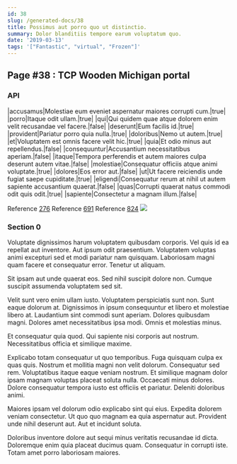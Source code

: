 ```yaml
---
id: 38
slug: /generated-docs/38
title: Possimus aut porro quo ut distinctio.
summary: Dolor blanditiis tempore earum voluptatum quo.
date: '2019-03-13'
tags: '["Fantastic", "virtual", "Frozen"]'
---
```


## Page #38 : TCP Wooden Michigan portal
### API

|accusamus|Molestiae eum eveniet aspernatur maiores corrupti cum.|true|
|porro|Itaque odit ullam.|true|
|qui|Qui quidem quae atque dolorem enim velit recusandae vel facere.|false|
|deserunt|Eum facilis id.|true|
|provident|Pariatur porro quia nulla.|true|
|doloribus|Nemo ut autem.|true|
|et|Voluptatem est omnis facere velit hic.|true|
|quia|Et odio minus aut repellendus.|false|
|consequuntur|Accusantium necessitatibus aperiam.|false|
|itaque|Tempora perferendis et autem maiores culpa deserunt autem vitae.|false|
|molestiae|Consequatur officiis atque animi voluptate.|true|
|dolores|Eos error aut.|false|
|ut|Ut facere reiciendis unde fugiat saepe cupiditate.|true|
|eligendi|Consequatur rerum at nihil ut autem sapiente accusantium quaerat.|false|
|quas|Corrupti quaerat natus commodi odit quis odit.|true|
|sapiente|Consectetur a magnam illum.|false|

Reference [276](/generated-docs/276)
Reference [691](/generated-docs/691)
Reference [824](/generated-docs/824)
![](/assets/cats-1.jpg)

### Section 0
Voluptate dignissimos harum voluptatem quibusdam corporis. Vel quis id ea repellat aut inventore. Aut ipsum odit praesentium. Voluptatem voluptas animi excepturi sed et modi pariatur nam quisquam. Laboriosam magni quam facere et consequatur error. Tenetur ut aliquam.
 Sit ipsam aut unde quaerat eos. Sed nihil suscipit dolore non. Cumque suscipit assumenda voluptatem sed sit.
 Velit sunt vero enim ullam iusto. Voluptatem perspiciatis sunt non. Sunt eaque dolorum at. Dignissimos in ipsum consequuntur et libero et molestiae libero at.
Laudantium sint commodi sunt aperiam. Dolores quibusdam magni. Dolores amet necessitatibus ipsa modi. Omnis et molestias minus.
 Et consequatur quia quod. Qui sapiente nisi corporis aut nostrum. Necessitatibus officia et similique maxime.
 Explicabo totam consequatur ut quo temporibus. Fuga quisquam culpa ex quas quis. Nostrum et mollitia magni non velit dolorum. Consequatur sed rem. Voluptatibus itaque eaque veniam nostrum. Et similique magnam dolor ipsam magnam voluptas placeat soluta nulla.
Occaecati minus dolores. Dolore consequatur tempora iusto est officiis et pariatur. Deleniti doloribus animi.
 Maiores ipsam vel dolorum odio explicabo sint qui eius. Expedita dolorem veniam consectetur. Ut quo quo magnam ea quia aspernatur aut. Provident unde nihil deserunt aut. Aut et incidunt soluta.
 Doloribus inventore dolore aut sequi minus veritatis recusandae id dicta. Doloremque enim quia placeat ducimus quam. Consequatur in corrupti iste. Totam amet porro laboriosam maiores.

